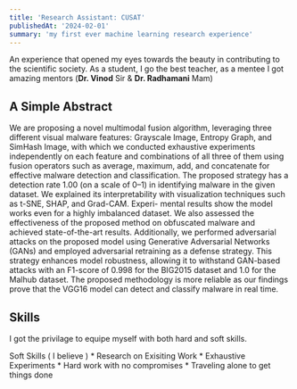```yaml
---
title: 'Research Assistant: CUSAT'
publishedAt: '2024-02-01'
summary: 'my first ever machine learning research experience'
---
```


An experience that opened my eyes towards the beauty in contributing to the scientific society. As a student, I go the best teacher, as a mentee I got amazing mentors (**Dr. Vinod** Sir & **Dr. Radhamani** Mam)
## A Simple Abstract

We are proposing a novel
multimodal fusion algorithm, leveraging three different visual malware features: Grayscale Image, Entropy Graph, and
SimHash Image, with which we conducted exhaustive experiments independently on each feature and combinations of all
three of them using fusion operators such as average, maximum, add, and concatenate for effective malware detection and
classification. The proposed strategy has a detection rate 1.00 (on a scale of 0–1) in identifying malware in the given
dataset. We explained its interpretability with visualization techniques such as t-SNE, SHAP, and Grad-CAM. Experi-
mental results show the model works even for a highly imbalanced dataset. We also assessed the effectiveness of the
proposed method on obfuscated malware and achieved state-of-the-art results. Additionally, we performed adversarial
attacks on the proposed model using Generative Adversarial Networks (GANs) and employed adversarial retraining as a
defense strategy. This strategy enhances model robustness, allowing it to withstand GAN-based attacks with an F1-score of
0.998 for the BIG2015 dataset and 1.0 for the Malhub dataset. The proposed methodology is more reliable as our findings
prove that the VGG16 model can detect and classify malware in real time.

## Skills

I got the privilage to equipe myself with both hard and soft skills.

Soft Skills ( I believe )
    * Research on Exisiting Work
    * Exhaustive Experiments
    * Hard work with no compromises
    * Traveling alone to get things done